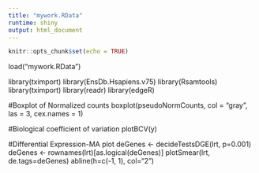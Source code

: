 ```yaml
---
title: "mywork.RData"
runtime: shiny
output: html_document
---
```


```r
knitr::opts_chunk$set(echo = TRUE)
```
load("mywork.RData")

library(tximport)
library(EnsDb.Hsapiens.v75)
library(Rsamtools)
library(tximport)
library(readr)
library(edgeR)

#Boxplot of Normalized counts
boxplot(pseudoNormCounts, col = "gray", las = 3, cex.names = 1)

#Biological coefficient of variation
plotBCV(y)

#Differential Expression-MA plot
deGenes <- decideTestsDGE(lrt, p=0.001)
deGenes <- rownames(lrt)[as.logical(deGenes)]
plotSmear(lrt, de.tags=deGenes)
abline(h=c(-1, 1), col="2")



